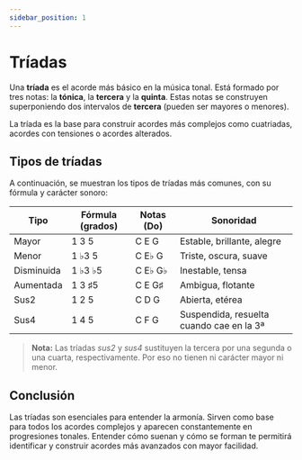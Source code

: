 ```yaml
---
sidebar_position: 1
---
```


# Tríadas

Una **tríada** es el acorde más básico en la música tonal. Está formado por tres notas: la **tónica**, la **tercera** y la **quinta**. Estas notas se construyen superponiendo dos intervalos de **tercera** (pueden ser mayores o menores).

La tríada es la base para construir acordes más complejos como cuatriadas, acordes con tensiones o acordes alterados.

## Tipos de tríadas

A continuación, se muestran los tipos de tríadas más comunes, con su fórmula y carácter sonoro:

| Tipo       | Fórmula (grados) | Notas (Do) | Sonoridad                                |
| ---------- | ---------------- | ---------- | ---------------------------------------- |
| Mayor      | 1 3 5            | C E G      | Estable, brillante, alegre               |
| Menor      | 1 ♭3 5           | C E♭ G     | Triste, oscura, suave                    |
| Disminuida | 1 ♭3 ♭5          | C E♭ G♭    | Inestable, tensa                         |
| Aumentada  | 1 3 ♯5           | C E G♯     | Ambigua, flotante                        |
| Sus2       | 1 2 5            | C D G      | Abierta, etérea                          |
| Sus4       | 1 4 5            | C F G      | Suspendida, resuelta cuando cae en la 3ª |

> **Nota:** Las tríadas _sus2_ y _sus4_ sustituyen la tercera por una segunda o una cuarta, respectivamente. Por eso no tienen ni carácter mayor ni menor.

## Conclusión

Las tríadas son esenciales para entender la armonía. Sirven como base para todos los acordes complejos y aparecen constantemente en progresiones tonales. Entender cómo suenan y cómo se forman te permitirá identificar y construir acordes más avanzados con mayor facilidad.

<DonateButton />
<Comments />
